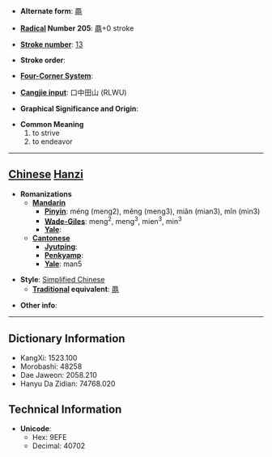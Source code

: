 * '''Alternate form''': [[黽]]

* '''[[Wiktionary:Chinese radical index| Radical]] Number 205''': [[Wiktionary:Chinese radical index 黽|黽]]+0 stroke

* '''[[Wiktionary:Chinese total strokes index|Stroke number]]''': [[Wiktionary:Chinese total strokes index 13|13]]

* '''Stroke order''': 

* '''[[Wiktionary:Chinese four corner index|Four-Corner System]]''': 

* '''[[Wiktionary:Chinese Cangjie index|Cangjie input]]''': 口中田山 (RLWU)

* '''Graphical Significance and Origin''': 

* '''Common Meaning'''
*#to strive
*# to endeavor


----

== [[Chinese]] [[Hanzi]] ==

* '''Romanizations'''
** '''[[Mandarin]]'''
*** '''[[Pinyin]]''': méng (meng2), měng (meng3), miǎn (mian3), mǐn (min3)
*** '''[[Wade-Giles]]''': meng<sup>2</sup>, meng<sup>3</sup>, mien<sup>3</sup>, min<sup>3</sup>
*** '''[[Yale]]''': 
** '''[[Cantonese]]'''
*** '''[[Jyutping]]''':
*** '''[[Penkyamp]]''': 
*** '''[[Yale]]''': man5

* '''Style''': [[Simplified Chinese]] 
** '''[[Traditional Chinese|Traditional]] equivalent''': [[黽]]

* '''Other info''': 

----

== Dictionary Information ==

* KangXi: 1523.100
* Morobashi: 48258
* Dae Jaweon: 2058.210
* Hanyu Da Zidian: 74768.020

== Technical Information ==

* '''Unicode''':
** Hex: 9EFE
** Decimal: 40702